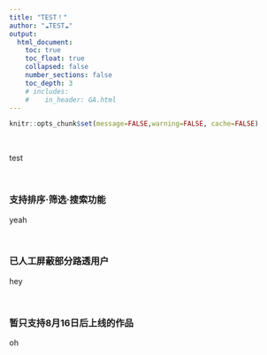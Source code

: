 ```yaml
---
title: "TEST！"
author: "☁️TEST☁️"
output:
  html_document:
    toc: true
    toc_float: true
    collapsed: false
    number_sections: false
    toc_depth: 3
    # includes:
    #    in_header: GA.html
---
```


```r
knitr::opts_chunk$set(message=FALSE,warning=FALSE, cache=FALSE)
```

<br/>

test

<br/>

### 支持排序·筛选·搜索功能
yeah

<br/>

### 已人工屏蔽部分路透用户
hey

<br/>

### 暂只支持8月16日后上线的作品
oh


  
  